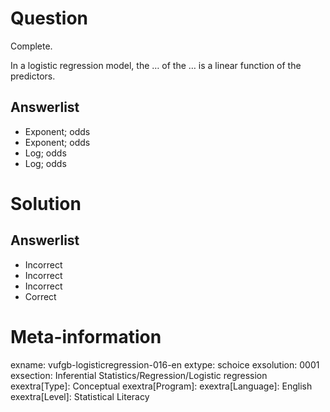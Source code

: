Question
========

Complete.

In a logistic regression model, the ...  of the ... is a linear function of the predictors.

  
Answerlist
----------
* Exponent; odds
* Exponent; odds
* Log; odds
* Log; odds


Solution
========

Answerlist
----------
* Incorrect
* Incorrect
* Incorrect
* Correct

Meta-information
================
exname: vufgb-logisticregression-016-en
extype: schoice
exsolution: 0001
exsection: Inferential Statistics/Regression/Logistic regression
exextra[Type]: Conceptual
exextra[Program]: 
exextra[Language]: English
exextra[Level]: Statistical Literacy
